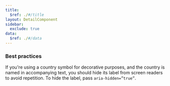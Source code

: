 ```yaml
---
title:
  $ref: ./#/title
layout: DetailComponent
sidebar:
  exclude: true
data:
  $ref: ./#/data
---
```


### Best practices

If you're using a country symbol for decorative purposes, and the country is named in accompanying text, you should hide its label from screen readers to avoid repetition. To hide the label, pass `aria-hidden=”true”`.
